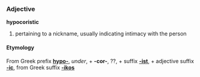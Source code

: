 ===Adjective===
'''hypocoristic'''

# pertaining to a nickname, usually indicating intimacy with the person

====Etymology====
From Greek prefix '''[[hypo-]]''', ''under'', + '''-cor-''', ??, + suffix '''[[-ist]]''', + adjective suffix '''[[-ic]]''', from Greek suffix '''[[-ikos]]'''
